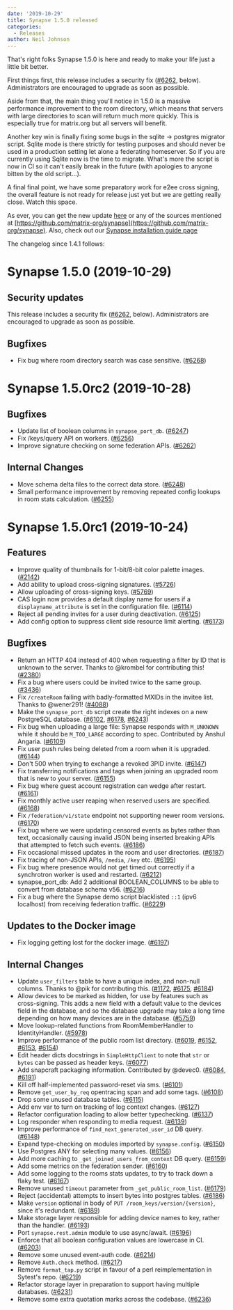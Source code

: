 ```yaml
---
date: '2019-10-29'
title: Synapse 1.5.0 released
categories:
  - Releases
author: Neil Johnson
---
```


That's right folks Synapse 1.5.0 is here and ready to make your life just a little bit better.

First things first, this release includes a security fix ([\#6262](https://github.com/matrix-org/synapse/issues/6262), below). Administrators are encouraged to upgrade as soon as possible.

Aside from that, the main thing you'll notice in 1.5.0 is a massive performance improvement to the room directory, which means that servers with large directories to scan will return much more quickly. This is especially true for matrix.org but all servers will benefit.

Another key win is finally fixing some bugs in the sqlite -> postgres migrator script. Sqlite mode is there strictly for testing purposes and should never be used in a production setting let alone a federating homeserver. So if you are currently using Sqlite now is the time to migrate. What's more the script is now in CI so it can't easily break in the future (with apologies to anyone bitten by the old script...).

A final final point, we have some preparatory work for e2ee cross signing, the overall feature is not ready for release just yet but we are getting really close. Watch this space.

As ever, you can get the new update [here](https://github.com/matrix-org/synapse/releases/tag/v1.5.0) or any of the sources mentioned at [https://github.com/matrix-org/synapse](https://github.com/matrix-org/synapse). Also, check out our [Synapse installation guide page](https://matrix.org/docs/guides/installing-synapse)

The changelog since 1.4.1 follows:

Synapse 1.5.0 (2019-10-29)
==========================

Security updates
----------------

This release includes a security fix ([\#6262](https://github.com/matrix-org/synapse/issues/6262), below). Administrators are encouraged to upgrade as soon as possible.

Bugfixes
--------

- Fix bug where room directory search was case sensitive. ([\#6268](https://github.com/matrix-org/synapse/issues/6268))


Synapse 1.5.0rc2 (2019-10-28)
=============================

Bugfixes
--------

- Update list of boolean columns in `synapse_port_db`. ([\#6247](https://github.com/matrix-org/synapse/issues/6247))
- Fix /keys/query API on workers. ([\#6256](https://github.com/matrix-org/synapse/issues/6256))
- Improve signature checking on some federation APIs. ([\#6262](https://github.com/matrix-org/synapse/issues/6262))


Internal Changes
----------------

- Move schema delta files to the correct data store. ([\#6248](https://github.com/matrix-org/synapse/issues/6248))
- Small performance improvement by removing repeated config lookups in room stats calculation. ([\#6255](https://github.com/matrix-org/synapse/issues/6255))


Synapse 1.5.0rc1 (2019-10-24)
==========================

Features
--------

- Improve quality of thumbnails for 1-bit/8-bit color palette images. ([\#2142](https://github.com/matrix-org/synapse/issues/2142))
- Add ability to upload cross-signing signatures. ([\#5726](https://github.com/matrix-org/synapse/issues/5726))
- Allow uploading of cross-signing keys. ([\#5769](https://github.com/matrix-org/synapse/issues/5769))
- CAS login now provides a default display name for users if a `displayname_attribute` is set in the configuration file. ([\#6114](https://github.com/matrix-org/synapse/issues/6114))
- Reject all pending invites for a user during deactivation. ([\#6125](https://github.com/matrix-org/synapse/issues/6125))
- Add config option to suppress client side resource limit alerting. ([\#6173](https://github.com/matrix-org/synapse/issues/6173))


Bugfixes
--------

- Return an HTTP 404 instead of 400 when requesting a filter by ID that is unknown to the server. Thanks to @krombel for contributing this! ([\#2380](https://github.com/matrix-org/synapse/issues/2380))
- Fix a bug where users could be invited twice to the same group. ([\#3436](https://github.com/matrix-org/synapse/issues/3436))
- Fix `/createRoom` failing with badly-formatted MXIDs in the invitee list. Thanks to @wener291! ([\#4088](https://github.com/matrix-org/synapse/issues/4088))
- Make the `synapse_port_db` script create the right indexes on a new PostgreSQL database. ([\#6102](https://github.com/matrix-org/synapse/issues/6102), [\#6178](https://github.com/matrix-org/synapse/issues/6178), [\#6243](https://github.com/matrix-org/synapse/issues/6243))
- Fix bug when uploading a large file: Synapse responds with `M_UNKNOWN` while it should be `M_TOO_LARGE` according to spec. Contributed by Anshul Angaria. ([\#6109](https://github.com/matrix-org/synapse/issues/6109))
- Fix user push rules being deleted from a room when it is upgraded. ([\#6144](https://github.com/matrix-org/synapse/issues/6144))
- Don't 500 when trying to exchange a revoked 3PID invite. ([\#6147](https://github.com/matrix-org/synapse/issues/6147))
- Fix transferring notifications and tags when joining an upgraded room that is new to your server. ([\#6155](https://github.com/matrix-org/synapse/issues/6155))
- Fix bug where guest account registration can wedge after restart. ([\#6161](https://github.com/matrix-org/synapse/issues/6161))
- Fix monthly active user reaping when reserved users are specified. ([\#6168](https://github.com/matrix-org/synapse/issues/6168))
- Fix `/federation/v1/state` endpoint not supporting newer room versions. ([\#6170](https://github.com/matrix-org/synapse/issues/6170))
- Fix bug where we were updating censored events as bytes rather than text, occasionally causing invalid JSON being inserted breaking APIs that attempted to fetch such events. ([\#6186](https://github.com/matrix-org/synapse/issues/6186))
- Fix occasional missed updates in the room and user directories. ([\#6187](https://github.com/matrix-org/synapse/issues/6187))
- Fix tracing of non-JSON APIs, `/media`, `/key` etc. ([\#6195](https://github.com/matrix-org/synapse/issues/6195))
- Fix bug where presence would not get timed out correctly if a synchrotron worker is used and restarted. ([\#6212](https://github.com/matrix-org/synapse/issues/6212))
- synapse_port_db: Add 2 additional BOOLEAN_COLUMNS to be able to convert from database schema v56. ([\#6216](https://github.com/matrix-org/synapse/issues/6216))
- Fix a bug where the Synapse demo script blacklisted `::1` (ipv6 localhost) from receiving federation traffic. ([\#6229](https://github.com/matrix-org/synapse/issues/6229))


Updates to the Docker image
---------------------------

- Fix logging getting lost for the docker image. ([\#6197](https://github.com/matrix-org/synapse/issues/6197))


Internal Changes
----------------

- Update `user_filters` table to have a unique index, and non-null columns. Thanks to @pik for contributing this. ([\#1172](https://github.com/matrix-org/synapse/issues/1172), [\#6175](https://github.com/matrix-org/synapse/issues/6175), [\#6184](https://github.com/matrix-org/synapse/issues/6184))
- Allow devices to be marked as hidden, for use by features such as cross-signing.
  This adds a new field with a default value to the devices field in the database,
  and so the database upgrade may take a long time depending on how many devices
  are in the database. ([\#5759](https://github.com/matrix-org/synapse/issues/5759))
- Move lookup-related functions from RoomMemberHandler to IdentityHandler. ([\#5978](https://github.com/matrix-org/synapse/issues/5978))
- Improve performance of the public room list directory. ([\#6019](https://github.com/matrix-org/synapse/issues/6019), [\#6152](https://github.com/matrix-org/synapse/issues/6152), [\#6153](https://github.com/matrix-org/synapse/issues/6153), [\#6154](https://github.com/matrix-org/synapse/issues/6154))
- Edit header dicts docstrings in `SimpleHttpClient` to note that `str` or `bytes` can be passed as header keys. ([\#6077](https://github.com/matrix-org/synapse/issues/6077))
- Add snapcraft packaging information. Contributed by @devec0. ([\#6084](https://github.com/matrix-org/synapse/issues/6084), [\#6191](https://github.com/matrix-org/synapse/issues/6191))
- Kill off half-implemented password-reset via sms. ([\#6101](https://github.com/matrix-org/synapse/issues/6101))
- Remove `get_user_by_req` opentracing span and add some tags. ([\#6108](https://github.com/matrix-org/synapse/issues/6108))
- Drop some unused database tables. ([\#6115](https://github.com/matrix-org/synapse/issues/6115))
- Add env var to turn on tracking of log context changes. ([\#6127](https://github.com/matrix-org/synapse/issues/6127))
- Refactor configuration loading to allow better typechecking. ([\#6137](https://github.com/matrix-org/synapse/issues/6137))
- Log responder when responding to media request. ([\#6139](https://github.com/matrix-org/synapse/issues/6139))
- Improve performance of `find_next_generated_user_id` DB query. ([\#6148](https://github.com/matrix-org/synapse/issues/6148))
- Expand type-checking on modules imported by `synapse.config`. ([\#6150](https://github.com/matrix-org/synapse/issues/6150))
- Use Postgres ANY for selecting many values. ([\#6156](https://github.com/matrix-org/synapse/issues/6156))
- Add more caching to `_get_joined_users_from_context` DB query. ([\#6159](https://github.com/matrix-org/synapse/issues/6159))
- Add some metrics on the federation sender. ([\#6160](https://github.com/matrix-org/synapse/issues/6160))
- Add some logging to the rooms stats updates, to try to track down a flaky test. ([\#6167](https://github.com/matrix-org/synapse/issues/6167))
- Remove unused `timeout` parameter from `_get_public_room_list`. ([\#6179](https://github.com/matrix-org/synapse/issues/6179))
- Reject (accidental) attempts to insert bytes into postgres tables. ([\#6186](https://github.com/matrix-org/synapse/issues/6186))
- Make `version` optional in body of `PUT /room_keys/version/{version}`, since it's redundant. ([\#6189](https://github.com/matrix-org/synapse/issues/6189))
- Make storage layer responsible for adding device names to key, rather than the handler. ([\#6193](https://github.com/matrix-org/synapse/issues/6193))
- Port `synapse.rest.admin` module to use async/await. ([\#6196](https://github.com/matrix-org/synapse/issues/6196))
- Enforce that all boolean configuration values are lowercase in CI. ([\#6203](https://github.com/matrix-org/synapse/issues/6203))
- Remove some unused event-auth code. ([\#6214](https://github.com/matrix-org/synapse/issues/6214))
- Remove `Auth.check` method. ([\#6217](https://github.com/matrix-org/synapse/issues/6217))
- Remove `format_tap.py` script in favour of a perl reimplementation in Sytest's repo. ([\#6219](https://github.com/matrix-org/synapse/issues/6219))
- Refactor storage layer in preparation to support having multiple databases. ([\#6231](https://github.com/matrix-org/synapse/issues/6231))
- Remove some extra quotation marks across the codebase. ([\#6236](https://github.com/matrix-org/synapse/issues/6236))
